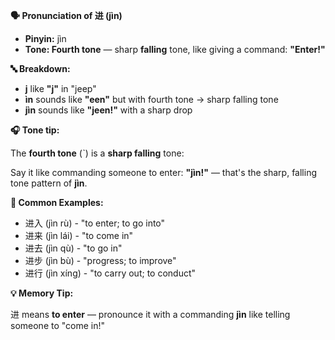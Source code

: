 **🗣️ Pronunciation of 进 (jìn)**

- **Pinyin:** jìn
- **Tone: Fourth tone** — sharp **falling** tone, like giving a command: **"Enter!"**

**🔤 Breakdown:**

- **j** like **"j"** in "jeep"
- **ìn** sounds like **"een"** but with fourth tone → sharp falling tone
- **jìn** sounds like **"jeen!"** with a sharp drop

**🎧 Tone tip:**

The **fourth tone** (ˋ) is a **sharp falling** tone:

Say it like commanding someone to enter: **"jìn!"** — that's the sharp, falling tone pattern of
**jìn**.

**📝 Common Examples:**

- 进入 (jìn rù) - "to enter; to go into"
- 进来 (jìn lái) - "to come in"
- 进去 (jìn qù) - "to go in"
- 进步 (jìn bù) - "progress; to improve"
- 进行 (jìn xíng) - "to carry out; to conduct"

**💡 Memory Tip:**

进 means **to enter** — pronounce it with a commanding **jìn** like telling someone to "come in!"
